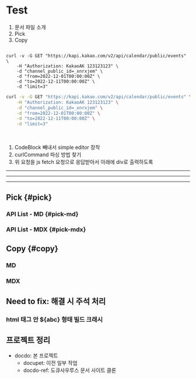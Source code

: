 
# Test

1. 문서 파일 소개
2. Pick
3. Copy

<Code lang="bash">
curl -v -G GET "https://kapi.kakao.com/v2/api/calendar/public/events" \
    -H "Authorization: KakaoAK 123123123" \
    -d "channel_public_id=_xnrxjem" \
    -d "from=2022-12-01T00:00:00Z" \
    -d "to=2022-12-11T00:00:00Z" \
    -d "limit=3"
</Code>


```bash
curl -v -G GET "https://kapi.kakao.com/v2/api/calendar/public/events" \
    -H "Authorization: KakaoAK 123123123" \
    -d "channel_public_id=_xnrxjem" \
    -d "from=2022-12-01T00:00:00Z" \
    -d "to=2022-12-11T00:00:00Z" \
    -d "limit=3"
```




<!-- <Code lang="bash">
curl -v -G GET "https://www.google.com"
</Code> -->

<br/>

1. CodeBlock 빼내서 simple editor 장착
1. curlCommand 파싱 방법 찾기
1. 위 요청을 js fetch 요청으로 응답받아서 아래에 div로 출력하도록

---

---

---

## Pick {#pick}

### API List - MD {#pick-md}

<Pick path="k-md" name method url />

### API List - MDX {#pick-mdx}

<Pick path="k-mdx" name="bold" method url="code" />

## Copy {#copy}

### MD

<Copy path="k-mdx#request-code" />

### MDX

## Need to fix: 해결 시 주석 처리

### html 태그 안 ${abc} 형태 빌드 크래시

## 프로젝트 정리

- docdo: 본 프로젝트
  - docupet: 이전 일부 작업
  - docdo-ref: 도큐사우루스 문서 사이트 클론
